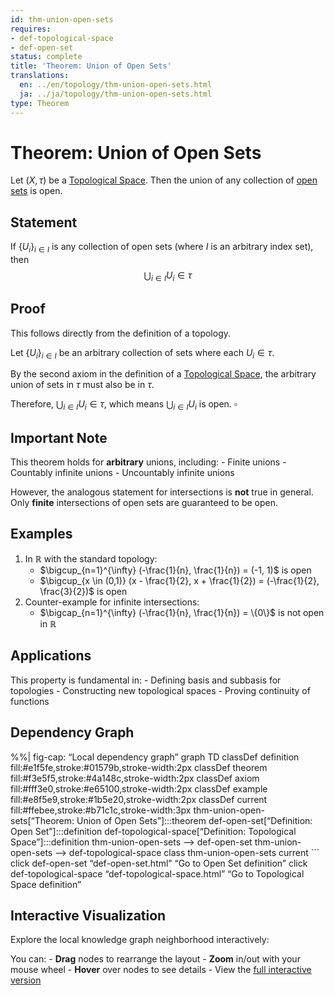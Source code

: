 ```yaml
---
id: thm-union-open-sets
requires:
- def-topological-space
- def-open-set
status: complete
title: 'Theorem: Union of Open Sets'
translations:
  en: ../en/topology/thm-union-open-sets.html
  ja: ../ja/topology/thm-union-open-sets.html
type: Theorem
---
```


# Theorem: Union of Open Sets {#thm-union-open-sets}

Let $(X, \tau)$ be a [Topological Space](def-topological-space.qmd). Then the union of any collection of [open sets](def-open-set.qmd) is open.

## Statement

If $\{U_i\}_{i \in I}$ is any collection of open sets (where $I$ is an arbitrary index set), then
$$\bigcup_{i \in I} U_i \in \tau$$

## Proof

This follows directly from the definition of a topology.

Let $\{U_i\}_{i \in I}$ be an arbitrary collection of sets where each $U_i \in \tau$.

By the second axiom in the definition of a [Topological Space](def-topological-space.qmd), the arbitrary union of sets in $\tau$ must also be in $\tau$.

Therefore, $\bigcup_{i \in I} U_i \in \tau$, which means $\bigcup_{i \in I} U_i$ is open. $\square$

## Important Note

This theorem holds for **arbitrary** unions, including:
- Finite unions
- Countably infinite unions
- Uncountably infinite unions

However, the analogous statement for intersections is **not** true in general. Only **finite** intersections of open sets are guaranteed to be open.

## Examples

1. In $\mathbb{R}$ with the standard topology:
   - $\bigcup_{n=1}^{\infty} (-\frac{1}{n}, \frac{1}{n}) = (-1, 1)$ is open
   - $\bigcup_{x \in (0,1)} (x - \frac{1}{2}, x + \frac{1}{2}) = (-\frac{1}{2}, \frac{3}{2})$ is open

2. Counter-example for infinite intersections:
   - $\bigcap_{n=1}^{\infty} (-\frac{1}{n}, \frac{1}{n}) = \{0\}$ is not open in $\mathbb{R}$

## Applications

This property is fundamental in:
- Defining basis and subbasis for topologies
- Constructing new topological spaces
- Proving continuity of functions

## Dependency Graph

%%| fig-cap: "Local dependency graph"
graph TD
    classDef definition fill:#e1f5fe,stroke:#01579b,stroke-width:2px
    classDef theorem fill:#f3e5f5,stroke:#4a148c,stroke-width:2px
    classDef axiom fill:#fff3e0,stroke:#e65100,stroke-width:2px
    classDef example fill:#e8f5e9,stroke:#1b5e20,stroke-width:2px
    classDef current fill:#ffebee,stroke:#b71c1c,stroke-width:3px
    thm-union-open-sets["Theorem: Union of Open Sets"]:::theorem
    def-open-set["Definition: Open Set"]:::definition
    def-topological-space["Definition: Topological Space"]:::definition
    thm-union-open-sets --> def-open-set
    thm-union-open-sets --> def-topological-space
    class thm-union-open-sets current
```
    click def-open-set "def-open-set.html" "Go to Open Set definition"
    click def-topological-space "def-topological-space.html" "Go to Topological Space definition"

## Interactive Visualization

Explore the local knowledge graph neighborhood interactively:

::: {.graph-viz data-id="thm-union-open-sets" data-width="700" data-height="500"}
:::

You can:
- **Drag** nodes to rearrange the layout
- **Zoom** in/out with your mouse wheel
- **Hover** over nodes to see details
- View the [full interactive version](../../output/interactive/thm-union-open-sets.html){target="_blank"}
